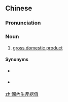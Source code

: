 ==Chinese==
{{zh-forms|s=国内生产总值|type=222}}

===Pronunciation===
{{zh-pron
|m=guónèi shēngchǎn zǒngzhí
|c=gwok3 noi6 sang1 caan2 zung2 zik6
|cat=n
}}

===Noun===
{{zh-noun}}

# [[gross domestic product]]

====Synonyms====
* {{qualifier|Taiwan}} {{zh-l|國內生產毛額}}
* {{qualifier|Cantonese}} {{zh-l|本地生產總值}}

[[zh:國內生產總值]]